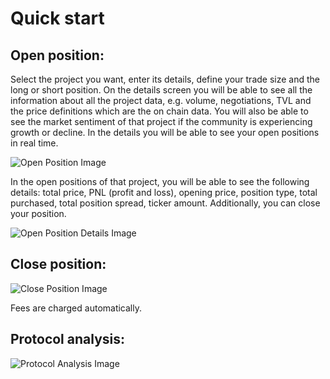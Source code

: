 

<HeroPattern />

# Quick start

## Open position:

Select the project you want, enter its details, define your trade size and the long or short position. On the details screen you will be able to see all the information about all the project data, e.g. volume, negotiations, TVL and the price definitions which are the on chain data. You will also be able to see the market sentiment of that project if the community is experiencing growth or decline. In the details you will be able to see your open positions in real time.

![Open Position Image](/images/intro-1.png)

In the open positions of that project, you will be able to see the following details: total price, PNL (profit and loss), opening price, position type, total purchased, total position spread, ticker amount. Additionally, you can close your position.

![Open Position Details Image](/images/intro-2.png)

## Close position:

![Close Position Image](/images/intro-4.png)

Fees are charged automatically.

## Protocol analysis:

![Protocol Analysis Image](/images/intro-5.png)